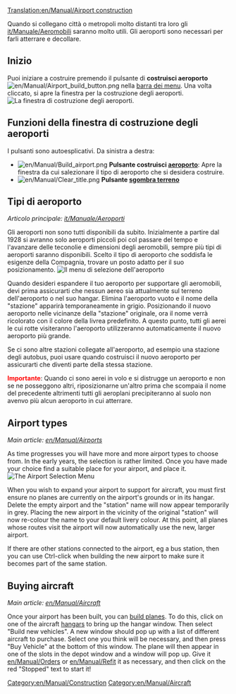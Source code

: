 [[Translation:en/Manual/Airport construction]]
{{it/Traduzione|en/Manual/Airport construction}}
{{it/Manuale/Menu}}

Quando si collegano città o metropoli molto distanti tra loro gli [[it/Manuale/Aeromobili]] saranno molto utili. Gli aeroporti sono necessari per farli atterrare e decollare.

==Inizio==
Puoi iniziare a costruire premendo il pulsante di '''costruisci aeroporto''' [[File:en/Manual/Airport build button.png]] nella [[en/Manual/Game interface|barra dei menu]]. Una volta cliccato, si apre la finestra per la costruzione degli aeroporti.
[[File:en/Manual/Airport construction.png|frame|none|La finestra di costruzione degli aeroporti.]]

==Funzioni della finestra di costruzione degli aeroporti==

I pulsanti sono autoesplicativi. Da sinistra a destra:

*[[File:en/Manual/Build airport.png]] '''Pulsante costruisci [[it/Manuale/Aeroporti|aeroporto]]''': Apre la finestra da cui salezionare il tipo di aeroporto che si desidera costruire.
* [[File:en/Manual/Clear title.png]] '''Pulsante [[it/Manuale/Modellazione terreno|sgombra terreno]]'''

==Tipi di aeroporto==
''Articolo principale: [[it/Manuale/Aeroporti]]''

Gli aeroporti non sono tutti disponibili da subito. Inizialmente a partire dal 1928 si avranno solo aeroporti piccoli poi col passare del tempo e l'avanzare delle teconolie e dimensioni degli aeromobili, sempre più tipi di aeroporti saranno disponibili. Scelto il tipo di aeroporto che soddisfa le esigenze della Compagnia, trovare un posto adatto per il suo posizionamento.
[[File:en/Manual/Airport-selection1.png|none|frame|Il menu di selezione dell'aeroporto]]

Quando desideri espandere il tuo aeroporto per supportare gli aeromobili, devi prima assicurarti che nessun aereo sia attualmente sul terreno dell'aeroporto o nel suo hangar. Elimina l'aeroporto vuoto e il nome della "stazione" apparirà temporaneamente in grigio. Posizionando il nuovo aeroporto nelle vicinanze della "stazione" originale, ora il nome verrà ricolorato con il colore della livrea predefinito. A questo punto, tutti gli aerei le cui rotte visiteranno l'aeroporto utilizzeranno automaticamente il nuovo aeroporto più grande.

Se ci sono altre stazioni collegate all'aeroporto, ad esempio una stazione degli autobus, puoi usare {{en/Keypress|Ctrl + LMB}} quando costruisci il nuovo aeroporto per assicurarti che diventi parte della stessa stazione.

<span style="color:red;">'''Importante'''</span>: Quando ci sono aerei in volo e si distrugge un aeroporto e non se ne posseggono altri, riposizionarne un'altro prima che scompaia il nome del precedente altrimenti tutti gli aeroplani precipiteranno al suolo non avenvo più alcun aeroporto in cui atterrare.

==Airport types==
''Main article: [[en/Manual/Airports]]''

As time progresses you will have more and more airport types to choose from. In the early years, the selection is rather limited. Once you have made your choice find a suitable place for your airport, and place it.
[[File:en/Manual/Airport-selection1.png|none|frame|The Airport Selection Menu]]

When you wish to expand your airport to support for aircraft, you must first ensure no planes are currently on the airport's grounds or in its hangar. Delete the empty airport and the "station" name will now appear temporarily in grey. Placing the new airport in the vicinity of the original "station" will now re-colour the name to your default livery colour. At this point, all planes whose routes visit the airport will now automatically use the new, larger airport.

If there are other stations connected to the airport, eg a bus station, then you can use Ctrl-click when building the new airport to make sure it becomes part of the same station.

==Buying aircraft==

''Main article: [[en/Manual/Aircraft]]''

Once your airport has been built, you can [[en/Manual/Buying aircraft|build planes]]. To do this, click on one of the aircraft [[en/Manual/Depots|hangars]] to bring up the hangar window. Then select "Build new vehicles". A new window should pop up with a list of different aircraft to purchase. Select one you think will be necessary, and then press "Buy Vehicle" at the bottom of this window. The plane will then appear in one of the slots in the depot window and a window will pop up. Give it [[en/Manual/Orders]] or [[en/Manual/Refit]] it as necessary, and then click on the red "Stopped" text to start it!



[[Category:en/Manual/Construction]]
[[Category:en/Manual/Aircraft]]